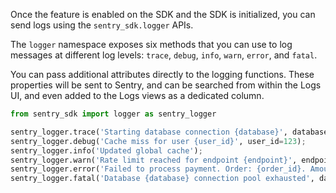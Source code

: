 Once the feature is enabled on the SDK and the SDK is initialized, you can send logs using the `sentry_sdk.logger` APIs.

The `logger` namespace exposes six methods that you can use to log messages at different log levels: `trace`, `debug`, `info`, `warn`, `error`, and `fatal`.

You can pass additional attributes directly to the logging functions. These properties will be sent to Sentry, and can be searched from within the Logs UI, and even added to the Logs views as a dedicated column.

```python
from sentry_sdk import logger as sentry_logger

sentry_logger.trace('Starting database connection {database}', database="users");
sentry_logger.debug('Cache miss for user {user_id}', user_id=123);
sentry_logger.info('Updated global cache');
sentry_logger.warn('Rate limit reached for endpoint {endpoint}', endpoint='/api/results/');
sentry_logger.error('Failed to process payment. Order: {order_id}. Amount: {amount}', order_id="or_2342", amount=99.99);
sentry_logger.fatal('Database {database} connection pool exhausted', database="users");
```
